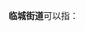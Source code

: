 '''临城街道'''可以指：
{{PRC admin/disambig|32/12/81/002/000|33/09/02/006/000|37/04/03/001/000}}
{{disambig|cat=四字乡级行政区划消歧义}}